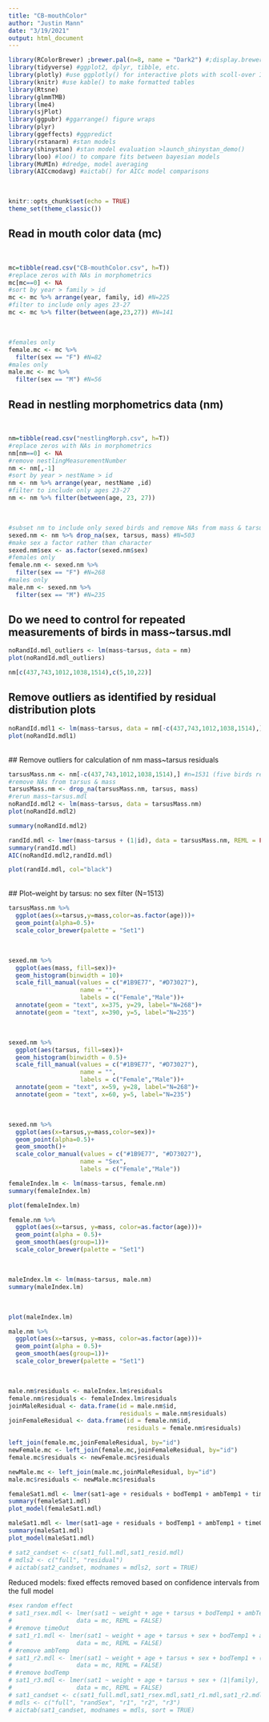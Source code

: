 ```yaml
---
title: "CB-mouthColor"
author: "Justin Mann"
date: "3/19/2021"
output: html_document
---
```


```r
library(RColorBrewer) ;brewer.pal(n=8, name = "Dark2") #;display.brewer.pal(n = 8, name = "Dark2")
library(tidyverse) #ggplot2, dplyr, tibble, etc.
library(plotly) #use ggplotly() for interactive plots with scoll-over IDs
library(knitr) #use kable() to make formatted tables
library(Rtsne)
library(glmmTMB)
library(lme4)
library(sjPlot)
library(ggpubr) #ggarrange() figure wraps
library(plyr)
library(ggeffects) #ggpredict
library(rstanarm) #stan models
library(shinystan) #stan model evaluation >launch_shinystan_demo()
library(loo) #loo() to compare fits between bayesian models
library(MuMIn) #dredge, model averaging
library(AICcmodavg) #aictab() for AICc model comparisons
```
<br>

```r
knitr::opts_chunk$set(echo = TRUE)
theme_set(theme_classic())
```

## Read in mouth color data (mc)
<br>

```r
mc=tibble(read.csv("CB-mouthColor.csv", h=T))
#replace zeros with NAs in morphometrics 
mc[mc==0] <- NA
#sort by year > family > id
mc <- mc %>% arrange(year, family, id) #N=225
#filter to include only ages 23-27
mc <- mc %>% filter(between(age,23,27)) #N=141
```
<br>

```r
#females only
female.mc <- mc %>% 
  filter(sex == "F") #N=82
#males only
male.mc <- mc %>% 
  filter(sex == "M") #N=56
```


## Read in nestling morphometrics data (nm)
<br>

```r
nm=tibble(read.csv("nestlingMorph.csv", h=T))
#replace zeros with NAs in morphometrics 
nm[nm==0] <- NA
#remove nestlingMeasurementNumber
nm <- nm[,-1]
#sort by year > nestName > id
nm <- nm %>% arrange(year, nestName ,id)
#filter to include only ages 23-27
nm <- nm %>% filter(between(age, 23, 27))
```
<br>

```r
#subset nm to include only sexed birds and remove NAs from mass & tarsus
sexed.nm <- nm %>% drop_na(sex, tarsus, mass) #N=503
#make sex a factor rather than character
sexed.nm$sex <- as.factor(sexed.nm$sex)
#females only 
female.nm <- sexed.nm %>% 
  filter(sex == "F") #N=268
#males only
male.nm <- sexed.nm %>% 
  filter(sex == "M") #N=235
```


## Do we need to control for repeated measurements of birds in mass~tarsus.mdl
```r
noRandId.mdl_outliers <- lm(mass~tarsus, data = nm)
plot(noRandId.mdl_outliers)
```
```r
nm[c(437,743,1012,1038,1514),c(5,10,22)]
```

## Remove outliers as identified by residual distribution plots
```r
noRandId.mdl1 <- lm(mass~tarsus, data = nm[-c(437,743,1012,1038,1514),])
plot(noRandId.mdl1)
```
<br>
## Remove outliers for calculation of nm mass~tarsus residuals
```r
tarsusMass.nm <- nm[-c(437,743,1012,1038,1514),] #n=1531 (five birds removed confirmed)
#remove NAs from tarsus & mass
tarsusMass.nm <- drop_na(tarsusMass.nm, tarsus, mass)
#rerun mass~tarsus.mdl
noRandId.mdl2 <- lm(mass~tarsus, data = tarsusMass.nm)
plot(noRandId.mdl2)
```
```r
summary(noRandId.mdl2)
```

```r
randId.mdl <- lmer(mass~tarsus + (1|id), data = tarsusMass.nm, REML = FALSE)
summary(randId.mdl)
AIC(noRandId.mdl2,randId.mdl)
```
```r
plot(randId.mdl, col="black")
```
<br>
## Plot--weight by tarsus: no sex filter (N=1513)
```r
tarsusMass.nm %>% 
  ggplot(aes(x=tarsus,y=mass,color=as.factor(age)))+
  geom_point(alpha=0.5)+
  scale_color_brewer(palette = "Set1")
```
<br>
```r
sexed.nm %>% 
  ggplot(aes(mass, fill=sex))+
  geom_histogram(binwidth = 10)+
  scale_fill_manual(values = c("#1B9E77", "#D73027"),
                    name = "",
                    labels = c("Female","Male"))+
  annotate(geom = "text", x=375, y=29, label="N=268")+
  annotate(geom = "text", x=390, y=5, label="N=235")
```


<br>
```r
sexed.nm %>% 
  ggplot(aes(tarsus, fill=sex))+
  geom_histogram(binwidth = 0.5)+
  scale_fill_manual(values = c("#1B9E77", "#D73027"),
                    name = "",
                    labels = c("Female","Male"))+
  annotate(geom = "text", x=59, y=28, label="N=268")+
  annotate(geom = "text", x=60, y=5, label="N=235")
```

<br>
```r
sexed.nm %>% 
  ggplot(aes(x=tarsus,y=mass,color=sex))+
  geom_point(alpha=0.5)+
  geom_smooth()+
  scale_color_manual(values = c("#1B9E77", "#D73027"),
                    name = "Sex",
                    labels = c("Female","Male"))
```
```r
femaleIndex.lm <- lm(mass~tarsus, female.nm)
summary(femaleIndex.lm)
```
```r
plot(femaleIndex.lm)
```
```r
female.nm %>% 
  ggplot(aes(x=tarsus, y=mass, color=as.factor(age)))+
  geom_point(alpha = 0.5)+
  geom_smooth(aes(group=1))+
  scale_color_brewer(palette = "Set1")
```
<br>
```r
maleIndex.lm <- lm(mass~tarsus, male.nm)
summary(maleIndex.lm)
```
<br>

```r
plot(maleIndex.lm)
```


```r
male.nm %>% 
  ggplot(aes(x=tarsus, y=mass, color=as.factor(age)))+
  geom_point(alpha = 0.5)+
  geom_smooth(aes(group=1))+
  scale_color_brewer(palette = "Set1")
```
<br>

```r
male.nm$residuals <- maleIndex.lm$residuals
female.nm$residuals <- femaleIndex.lm$residuals
joinMaleResidual <- data.frame(id = male.nm$id,
                               residuals = male.nm$residuals)
joinFemaleResidual <- data.frame(id = female.nm$id,
                                 residuals = female.nm$residuals)
```

```r
left_join(female.mc,joinFemaleResidual, by="id")
newFemale.mc <- left_join(female.mc,joinFemaleResidual, by="id")
female.mc$residuals <- newFemale.mc$residuals

newMale.mc <- left_join(male.mc,joinMaleResidual, by="id")
male.mc$residuals <- newMale.mc$residuals
```

```r
femaleSat1.mdl <- lmer(sat1~age + residuals + bodTemp1 + ambTemp1 + timeOut1 + (1|family), data = female.mc)
summary(femaleSat1.mdl)
plot_model(femaleSat1.mdl)
```


```r
maleSat1.mdl <- lmer(sat1~age + residuals + bodTemp1 + ambTemp1 + timeOut1 + (1|family), data = male.mc)
summary(maleSat1.mdl)
plot_model(maleSat1.mdl)
```


```r
# sat2_candset <- c(sat1_full.mdl,sat1_resid.mdl)
# mdls2 <- c("full", "residual")
# aictab(sat2_candset, modnames = mdls2, sort = TRUE)
```


Reduced models: fixed effects removed based on confidence intervals from the full model
```r
#sex random effect 
# sat1_rsex.mdl <- lmer(sat1 ~ weight + age + tarsus + bodTemp1 + ambTemp1 + (1|sex), 
#                  data = mc, REML = FALSE)
# #remove timeOut
# sat1_r1.mdl <- lmer(sat1 ~ weight + age + tarsus + sex + bodTemp1 + ambTemp1 + (1|family), 
#                  data = mc, REML = FALSE)
# #remove ambTemp
# sat1_r2.mdl <- lmer(sat1 ~ weight + age + tarsus + sex + bodTemp1 + (1|family), 
#                  data = mc, REML = FALSE)
# #remove bodTemp
# sat1_r3.mdl <- lmer(sat1 ~ weight + age + tarsus + sex + (1|family), 
#                  data = mc, REML = FALSE)
# sat1_candset <- c(sat1_full.mdl,sat1_rsex.mdl,sat1_r1.mdl,sat1_r2.mdl,sat1_r3.mdl)
# mdls <- c("full", "randSex", "r1", "r2", "r3")
# aictab(sat1_candset, modnames = mdls, sort = TRUE)
```


